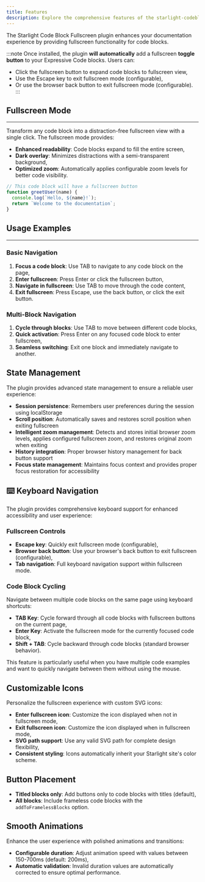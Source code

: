 ```yaml
---
title: Features
description: Explore the comprehensive features of the starlight-codeblock-fullscreen plugin.
---
```


The Starlight Code Block Fullscreen plugin enhances your documentation experience by providing fullscreen functionality for code blocks. 

:::note
Once installed, the plugin **will automatically** add a fullscreen **toggle button** to your Expressive Code blocks. Users can:

- Click the fullscreen button to expand code blocks to fullscreen view,
- Use the Escape key to exit fullscreen mode (configurable),
- Or use the browser back button to exit fullscreen mode (configurable).
:::

## Fullscreen Mode
---
Transform any code block into a distraction-free fullscreen view with a single click. The fullscreen mode provides:

- **Enhanced readability**: Code blocks expand to fill the entire screen,
- **Dark overlay**: Minimizes distractions with a semi-transparent background,
- **Optimized zoom**: Automatically applies configurable zoom levels for better code visibility.


```javascript title="Example Code Block"
// This code block will have a fullscreen button
function greetUser(name) {
  console.log(`Hello, ${name}!`);
  return `Welcome to the documentation`;
}
```

## Usage Examples
---

### Basic Navigation
1. **Focus a code block**: Use TAB to navigate to any code block on the page,
2. **Enter fullscreen**: Press Enter or click the fullscreen button,
3. **Navigate in fullscreen**: Use TAB to move through the code content,
4. **Exit fullscreen**: Press Escape, use the back button, or click the exit button.

### Multi-Block Navigation
1. **Cycle through blocks**: Use TAB to move between different code blocks,
2. **Quick activation**: Press Enter on any focused code block to enter fullscreen,
3. **Seamless switching**: Exit one block and immediately navigate to another.

## State Management

The plugin provides advanced state management to ensure a reliable user experience:

- **Session persistence**: Remembers user preferences during the session using localStorage
- **Scroll position**: Automatically saves and restores scroll position when exiting fullscreen
- **Intelligent zoom management**: Detects and stores initial browser zoom levels, applies configured fullscreen zoom, and restores original zoom when exiting
- **History integration**: Proper browser history management for back button support
- **Focus state management**: Maintains focus context and provides proper focus restoration for accessibility


## ⌨️ Keyboard Navigation

The plugin provides comprehensive keyboard support for enhanced accessibility and user experience:

### Fullscreen Controls

- **Escape key**: Quickly exit fullscreen mode (configurable),
- **Browser back button**: Use your browser's back button to exit fullscreen (configurable),
- **Tab navigation**: Full keyboard navigation support within fullscreen mode.

### Code Block Cycling

Navigate between multiple code blocks on the same page using keyboard shortcuts:

- **TAB Key**: Cycle forward through all code blocks with fullscreen buttons on the current page,
- **Enter Key**: Activate the fullscreen mode for the currently focused code block,
- **Shift + TAB**: Cycle backward through code blocks (standard browser behavior).

This feature is particularly useful when you have multiple code examples and want to quickly navigate between them without using the mouse.

## Customizable Icons

Personalize the fullscreen experience with custom SVG icons:

- **Enter fullscreen icon**: Customize the icon displayed when not in fullscreen mode,  
- **Exit fullscreen icon**: Customize the icon displayed when in fullscreen mode,
- **SVG path support**: Use any valid SVG path for complete design flexibility,
- **Consistent styling**: Icons automatically inherit your Starlight site's color scheme.

## Button Placement

- **Titled blocks only**: Add buttons only to code blocks with titles (default),
- **All blocks**: Include frameless code blocks with the `addToFramelessBlocks` option.

## Smooth Animations

Enhance the user experience with polished animations and transitions:

- **Configurable duration**: Adjust animation speed with values between 150-700ms (default: 200ms),
- **Automatic validation**: Invalid duration values are automatically corrected to ensure optimal performance.


